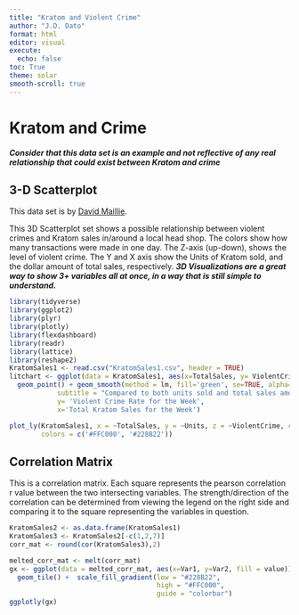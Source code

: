 ```yaml
---
title: "Kratom and Violent Crime"
author: "J.D. Dato"
format: html
editor: visual
execute: 
  echo: false
toc: True
theme: solar
smooth-scroll: true
---
```


# Kratom and Crime

***Consider that this data set is an example and not reflective of any real relationship that could exist between Kratom and crime***

## 3-D Scatterplot

This data set is by [David Maillie](https://www.kaggle.com/datasets/dmaillie/2018-head-shop-kratom-sales-violentcrime-data).

This 3D Scatterplot set shows a possible relationship between violent crimes and Kratom sales in/around a local head shop. The colors show how many transactions were made in one day. The Z-axis (up-down), shows the level of violent crime. The Y and X axis show the Units of Kratom sold, and the dollar amount of total sales, respectively. ***3D Visualizations are a great way to show 3+ variables all at once, in a way that is still simple to understand.***

```r
library(tidyverse)
library(ggplot2)
library(plyr)
library(plotly)
library(flexdashboard)
library(readr)
library(lattice)
library(reshape2)
KratomSales1 <- read.csv("KratomSales1.csv", header = TRUE)
litchart <- ggplot(data = KratomSales1, aes(x=TotalSales, y= ViolentCrime, color=Units)) +
  geom_point() + geom_smooth(method = lm, fill='green', se=TRUE, alpha=0.09) + labs(title='Kratom Sales Compared to Violent Crime', 
            subtitle = "Compared to both units sold and total sales amount",
            y= 'Violent Crime Rate for the Week',
            x='Total Kratom Sales for the Week') 


```

```r
plot_ly(KratomSales1, x = ~TotalSales, y = ~Units, z = ~ViolentCrime, color = ~Transactions,
        colors = c('#FFC000', '#228B22'))
```

## Correlation Matrix

This is a correlation matrix. Each square represents the pearson correlation r value between the two intersecting variables. The strength/direction of the correlation can be determined from viewing the legend on the right side and comparing it to the square representing the variables in question.

```r
KratomSales2 <- as.data.frame(KratomSales1)
KratomSales3 <- KratomSales2[-c(1,2,7)]
corr_mat <- round(cor(KratomSales3),2)

melted_corr_mat <- melt(corr_mat)
gx <- ggplot(data = melted_corr_mat, aes(x=Var1, y=Var2, fill = value))+
  geom_tile() +  scale_fill_gradient(low = "#228B22",
                                     high = "#FFC000",
                                     guide = "colorbar")
ggplotly(gx)
```
